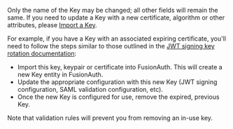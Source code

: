 Only the name of the Key may be changed; all other fields will remain the same. If you need to update a Key with a new certificate, algorithm or other attributes, please [Import a Key](/docs/apis/keys#import-a-key).

For example, if you have a Key with an associated expiring certificate, you'll need to follow the steps similar to those outlined in the [JWT signing key rotation documentation](/docs/operate/secure/key-rotation#jwt-signing-key-rotation):

* Import this key, keypair or certificate into FusionAuth. This will create a new Key entity in FusionAuth.
* Update the appropriate configuration with this new Key (JWT signing configuration, SAML validation configuration, etc).
* Once the new Key is configured for use, remove the expired, previous Key. 

Note that validation rules will prevent you from removing an in-use key.
